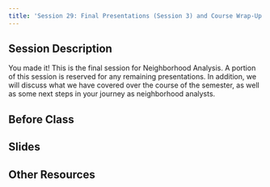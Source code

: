 ```yaml
---
title: 'Session 29: Final Presentations (Session 3) and Course Wrap-Up'
---
```


## Session Description

You made it! This is the final session for Neighborhood Analysis. A portion of this session is reserved for any remaining presentations. In addition, we will discuss what we have covered over the course of the semester, as well as some next steps in your journey as neighborhood analysts.

## Before Class

## Slides

## Other Resources

